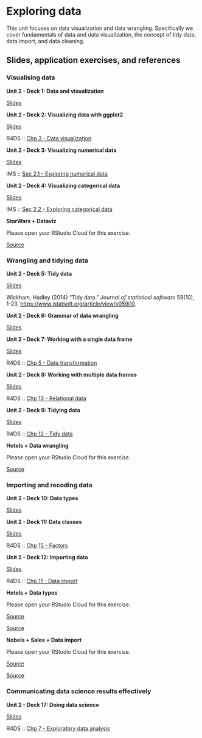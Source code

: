 # Exploring data {#exploring-data}

This unit focuses on data visualization and data wrangling.
Specifically we cover fundamentals of data and data visualization, the concept of tidy data, data import, and data cleaning.

## Slides, application exercises, and references

### Visualising data

::: {.slide-deck}
**Unit 2 - Deck 1: Data and visualization**

::: {.slides}
[Slides](https://lukas-jue.github.io/intro-tidyverse/slides/u2-d01-data-viz/u2-d01-data-viz.html#1)
:::
:::

::: {.slide-deck}
**Unit 2 - Deck 2: Visualizing data with ggplot2**

::: {.slides}
[Slides](https://lukas-jue.github.io/intro-tidyverse/slides/u2-d02-ggplot2/u2-d02-ggplot2.html#1)
:::

::: {.reading}
R4DS :: [Chp 3 - Data visualization](https://r4ds.had.co.nz/data-visualisation.html)
:::
:::

::: {.slide-deck}
**Unit 2 - Deck 3: Visualizing numerical data**

::: {.slides}
[Slides](https://lukas-jue.github.io/intro-tidyverse/course-materials/slides/u2-d03-viz-num/u2-d03-viz-num.html#1)
:::

::: {.reading}
IMS :: [Sec 2.1 - Exploring numerical data](https://openintro-ims.netlify.app/summarizing-visualizing-data.html#numerical-data)
:::
:::

::: {.slide-deck}
**Unit 2 - Deck 4: Visualizing categorical data**

::: {.slides}
[Slides](https://lukas-jue.github.io/intro-tidyverse/course-materials/slides/u2-d04-viz-cat/u2-d04-viz-cat.html#1)
:::

::: {.reading}
IMS :: [Sec 2.2 - Exploring categorical data](https://openintro-ims.netlify.app/summarizing-visualizing-data.html#categorical-data)
:::
:::

::: {.application-exercise}
**StarWars + Dataviz**

Please open your RStudio Cloud for this exercise.

::: {.source}
[Source](https://github.com/rstudio-education/datascience-box/tree/master/course-materials/application-exercises/ae-03-starwars-dataviz/starwars.Rmd)
:::
:::

### Wrangling and tidying data

::: {.slide-deck}
**Unit 2 - Deck 5: Tidy data**

::: {.slides}
[Slides](https://lukas-jue.github.io/intro-tidyverse/course-materials/slides/u2-d05-tidy-data/u2-d05-tidy-data.html#1)
:::

::: {.reading}
Wickham, Hadley (2014) "Tidy data." *Journal of statistical software* 59(10), 1-23, <https://www.jstatsoft.org/article/view/v059i10>.
:::
:::

::: {.slide-deck}
**Unit 2 - Deck 6: Grammar of data wrangling**

::: {.slides}
[Slides](https://lukas-jue.github.io/intro-tidyverse/course-materials/slides/u2-d06-grammar-wrangle/u2-d06-grammar-wrangle.html#1)
:::
:::

::: {.slide-deck}
**Unit 2 - Deck 7: Working with a single data frame**

::: {.slides}
[Slides](https://lukas-jue.github.io/intro-tidyverse/course-materials/slides/u2-d07-single-df/u2-d07-single-df.html#1)
:::

::: {.reading}
R4DS :: [Chp 5 - Data transformation](https://r4ds.had.co.nz/transform.html)
:::
:::

::: {.slide-deck}
**Unit 2 - Deck 8: Working with multiple data frames**

::: {.slides}
[Slides](https://lukas-jue.github.io/intro-tidyverse/course-materials/slides/u2-d08-multi-df/u2-d08-multi-df.html#1)
:::

::: {.reading}
R4DS :: [Chp 13 - Relational data](https://r4ds.had.co.nz/relational-data.html)
:::
:::

::: {.slide-deck}
**Unit 2 - Deck 9: Tidying data**

::: {.slides}
[Slides](https://lukas-jue.github.io/intro-tidyverse/course-materials/slides/u2-d09-tidying/u2-d09-tidying.html#1)
:::

::: {.reading}
R4DS :: [Chp 12 - Tidy data](https://r4ds.had.co.nz/tidy-data.html)
:::
:::

::: {.application-exercise}
**Hotels + Data wrangling**

Please open your RStudio Cloud for this exercise.

::: {.source}
[Source](https://github.com/rstudio-education/datascience-box/tree/master/course-materials/application-exercises/ae-04-hotels-datawrangling/hotels-datawrangling.Rmd)
:::
:::

### Importing and recoding data

::: {.slide-deck}
**Unit 2 - Deck 10: Data types**

::: {.slides}
[Slides](https://lukas-jue.github.io/intro-tidyverse/course-materials/slides/u2-d10-data-types/u2-d10-data-types.html#1)
:::
:::

::: {.slide-deck}
**Unit 2 - Deck 11: Data classes**

::: {.slides}
[Slides](https://lukas-jue.github.io/intro-tidyverse/course-materials/slides/u2-d11-data-classes/u2-d11-data-classes.html#1)
:::

::: {.reading}
R4DS :: [Chp 15 - Factors](https://r4ds.had.co.nz/factors.html)
:::
:::

::: {.slide-deck}
**Unit 2 - Deck 12: Importing data**

::: {.slides}
[Slides](https://lukas-jue.github.io/intro-tidyverse/course-materials/slides/u2-d12-data-import/u2-d12-data-import.html#1)
:::

::: {.reading}
R4DS :: [Chp 11 - Data import](https://r4ds.had.co.nz/data-import.html)
:::
:::

::: {.application-exercise}
**Hotels + Data types**

Please open your RStudio Cloud for this exercise.

::: {.source}
[Source](https://github.com/rstudio-education/datascience-box/tree/master/course-materials/application-exercises/ae-05-hotels-datatypes/hotels-forcats.Rmd)
:::

::: {.source}
[Source](https://github.com/rstudio-education/datascience-box/tree/master/course-materials/application-exercises/ae-05-hotels-datatypes/type-coercion.Rmd)
:::
:::

::: {.application-exercise}
**Nobels + Sales + Data import**

Please open your RStudio Cloud for this exercise.

::: {.source}
[Source](https://github.com/rstudio-education/datascience-box/tree/master/course-materials/application-exercises/ae-06-nobels-sales-dataimport/nobels-csv.Rmd)
:::

::: {.source}
[Source](https://github.com/rstudio-education/datascience-box/tree/master/course-materials/application-exercises/ae-06-nobels-sales-dataimport/sales-excel.Rmd)
:::
:::

### Communicating data science results effectively

::: {.slide-deck}
**Unit 2 - Deck 17: Doing data science**

::: {.slides}
[Slides](https://lukas-jue.github.io/intro-tidyverse/course-materials/slides/u2-d17-doing-data-science/u2-d17-doing-data-science.html#1)
:::

::: {.reading}
R4DS :: [Chp 7 - Exploratory data analysis](https://r4ds.had.co.nz/exploratory-data-analysis.html)
:::
:::

<!-- ## Labs -->

<!-- ::: {.lab} -->

<!-- **Lab 1: Hello R** -->

<!-- Introduction to R, R Markdown, Git, and GitHub -->

<!-- ::: {.instructions} -->

<!-- [Instructions](https://rstudio-education.github.io/datascience-box/course-materials/lab-instructions/lab-01/lab-01-hello-r.html) -->

<!-- ::: -->

<!-- ::: {.source} -->

<!-- [Source](https://github.com/rstudio-education/datascience-box/tree/master/course-materials/lab-instructions/lab-01) -->

<!-- ::: -->

<!-- ::: {.starter} -->

<!-- [Starter](https://github.com/rstudio-education/datascience-box/tree/master/course-materials/starters/lab/lab-01-hello-r) -->

<!-- ::: -->

<!-- ::: -->

<!-- ::: {.lab} -->

<!-- **Lab 2: Plastic waste** -->

<!-- Introduction to working with data in R with the tidyverse -->

<!-- ::: {.instructions} -->

<!-- [Instructions](https://rstudio-education.github.io/datascience-box/course-materials/lab-instructions/lab-02/lab-02-plastic-waste.html) -->

<!-- ::: -->

<!-- ::: {.source} -->

<!-- [Source](https://github.com/rstudio-education/datascience-box/tree/master/course-materials/lab-instructions/lab-02) -->

<!-- ::: -->

<!-- ::: {.starter} -->

<!-- [Starter](https://github.com/rstudio-education/datascience-box/tree/master/course-materials/starters/lab/lab-02-plastic-waste) -->

<!-- ::: -->

<!-- ::: -->

<!-- ::: {.lab} -->

<!-- **Lab 3: Nobel laureates** -->

<!-- Data wrangling and tidying -->

<!-- ::: {.instructions} -->

<!-- [Instructions](https://rstudio-education.github.io/datascience-box/course-materials/lab-instructions/lab-03/lab-03-nobel-laureates.html) -->

<!-- ::: -->

<!-- ::: {.source} -->

<!-- [Source](https://github.com/rstudio-education/datascience-box/tree/master/course-materials/lab-instructions/lab-03) -->

<!-- ::: -->

<!-- ::: {.starter} -->

<!-- [Starter](https://github.com/rstudio-education/datascience-box/tree/master/course-materials/starters/lab/lab-03-nobel-laureates) -->

<!-- ::: -->

<!-- ::: -->

<!-- ::: {.lab} -->

<!-- **Lab 4: La Quinta is Spanish for 'next to Denny's', Pt. 1** -->

<!-- Visualizing spatial data -->

<!-- ::: {.instructions} -->

<!-- [Instructions](https://rstudio-education.github.io/datascience-box/course-materials/lab-instructions/lab-04/lab-04-viz-sp-data.html) -->

<!-- ::: -->

<!-- ::: {.source} -->

<!-- [Source](https://github.com/rstudio-education/datascience-box/tree/master/course-materials/lab-instructions/lab-04) -->

<!-- ::: -->

<!-- ::: {.starter} -->

<!-- [Starter](https://github.com/rstudio-education/datascience-box/tree/master/course-materials/starters/lab/lab-04-viz-sp-data) -->

<!-- ::: -->

<!-- ::: -->

<!-- ::: {.lab} -->

<!-- **Lab 5: La Quinta is Spanish for 'next to Denny's', Pt. 2** -->

<!-- Wrangling spatial data -->

<!-- ::: {.instructions} -->

<!-- [Instructions](https://rstudio-education.github.io/datascience-box/course-materials/lab-instructions/lab-05/lab-05-wrangle-sp-data.html) -->

<!-- ::: -->

<!-- ::: {.source} -->

<!-- [Source](https://github.com/rstudio-education/datascience-box/tree/master/course-materials/lab-instructions/lab-05) -->

<!-- ::: -->

<!-- ::: {.starter} -->

<!-- [Starter](https://github.com/rstudio-education/datascience-box/tree/master/course-materials/starters/lab/lab-05-wrangle-sp-data) -->

<!-- ::: -->

<!-- ::: -->

<!-- ::: {.lab} -->

<!-- **Lab 6: Sad plots** -->

<!-- Critiquing and improving data visualisations -->

<!-- ::: {.instructions} -->

<!-- [Instructions](https://rstudio-education.github.io/datascience-box/course-materials/lab-instructions/lab-06/lab-06-sad-plots.html) -->

<!-- ::: -->

<!-- ::: {.source} -->

<!-- [Source](https://github.com/rstudio-education/datascience-box/tree/master/course-materials/lab-instructions/lab-06) -->

<!-- ::: -->

<!-- ::: {.starter} -->

<!-- [Starter](https://github.com/rstudio-education/datascience-box/tree/master/course-materials/starters/lab/lab-06-sad-plots) -->

<!-- ::: -->

<!-- ::: -->

<!-- ::: {.lab} -->

<!-- **Lab 7: Simpson's paradox** -->

<!-- Data visualisation, confounding, multivariable relationships -->

<!-- ::: {.instructions} -->

<!-- [Instructions](https://rstudio-education.github.io/datascience-box/course-materials/lab-instructions/lab-07/lab-07-simpsons-paradox.html) -->

<!-- ::: -->

<!-- ::: {.source} -->

<!-- [Source](https://github.com/rstudio-education/datascience-box/tree/master/course-materials/lab-instructions/lab-07) -->

<!-- ::: -->

<!-- ::: {.starter} -->

<!-- [Starter](https://github.com/rstudio-education/datascience-box/tree/master/course-materials/starters/lab/lab-07-simpsons-paradox) -->

<!-- ::: -->

<!-- ::: -->

<!-- ::: {.lab} -->

<!-- **Lab 8: University of Edinburgh Art Collection** -->

<!-- Web scraping, function, iteration -->

<!-- ::: {.instructions} -->

<!-- [Instructions](https://rstudio-education.github.io/datascience-box/course-materials/lab-instructions/lab-08/lab-08-uoe-art.html) -->

<!-- ::: -->

<!-- ::: {.source} -->

<!-- [Source](https://github.com/rstudio-education/datascience-box/tree/master/course-materials/lab-instructions/lab-08) -->

<!-- ::: -->

<!-- ::: {.starter} -->

<!-- [Starter](https://github.com/rstudio-education/datascience-box/tree/master/course-materials/starters/lab/lab-08-uoe-art) -->

<!-- ::: -->

<!-- ::: -->

<!-- ## Homework assignments -->

<!-- ::: {.homework} -->

<!-- **HW 1: Pet names** -->

<!-- Introduction to working with data in R with the tidyverse -->

<!-- ::: {.instructions} -->

<!-- [Instructions](https://rstudio-education.github.io/datascience-box/course-materials/hw-instructions/hw-01/hw-01-pet-names.html) -->

<!-- ::: -->

<!-- ::: {.source} -->

<!-- [Source](https://github.com/rstudio-education/datascience-box/tree/master/course-materials/hw-instructions/hw-01) -->

<!-- ::: -->

<!-- ::: {.starter} -->

<!-- [Starter](https://github.com/rstudio-education/datascience-box/tree/master/course-materials/starters/hw/hw-01-pet-names) -->

<!-- ::: -->

<!-- ::: -->

<!-- ::: {.homework} -->

<!-- **HW 2: Edinburgh Airbnb rentals** -->

<!-- Data visualisation with the tidyverse -->

<!-- ::: {.instructions} -->

<!-- [Instructions](https://rstudio-education.github.io/datascience-box/course-materials/hw-instructions/hw-02/hw-02-airbnb-edi.html) -->

<!-- ::: -->

<!-- ::: {.source} -->

<!-- [Source](https://github.com/rstudio-education/datascience-box/tree/master/course-materials/hw-instructions/hw-02) -->

<!-- ::: -->

<!-- ::: {.starter} -->

<!-- [Starter](https://github.com/rstudio-education/datascience-box/tree/master/course-materials/starters/hw/hw-02-airbnb-edi) -->

<!-- ::: -->

<!-- ::: -->

<!-- ::: {.homework} -->

<!-- **HW 3: Road traffic accidents** -->

<!-- Data wrangling, tidying, and visualization -->

<!-- ::: {.instructions} -->

<!-- [Instructions](https://rstudio-education.github.io/datascience-box/course-materials/hw-instructions/hw-03/hw-03-accidents.html) -->

<!-- ::: -->

<!-- ::: {.source} -->

<!-- [Source](https://github.com/rstudio-education/datascience-box/tree/master/course-materials/hw-instructions/hw-03) -->

<!-- ::: -->

<!-- ::: {.starter} -->

<!-- [Starter](https://github.com/rstudio-education/datascience-box/tree/master/course-materials/starters/hw/hw-03-accidents) -->

<!-- ::: -->

<!-- ::: -->

<!-- ::: {.homework} -->

<!-- **HW 4: What should I major in?** -->

<!-- More data wrangling, summarizing, and visualization -->

<!-- ::: {.instructions} -->

<!-- [Instructions](https://rstudio-education.github.io/datascience-box/course-materials/hw-instructions/hw-04/hw-04-college-majors.html) -->

<!-- ::: -->

<!-- ::: {.source} -->

<!-- [Source](https://github.com/rstudio-education/datascience-box/tree/master/course-materials/hw-instructions/hw-04) -->

<!-- ::: -->

<!-- ::: {.starter} -->

<!-- [Starter](https://github.com/rstudio-education/datascience-box/tree/master/course-materials/starters/hw/hw-04-college-majors) -->

<!-- ::: -->

<!-- ::: -->

<!-- ::: {.homework} -->

<!-- **HW 5: Legos** -->

<!-- More data wrangling, summarizing, and visualization -->

<!-- ::: {.instructions} -->

<!-- [Instructions](https://rstudio-education.github.io/datascience-box/course-materials/hw-instructions/hw-05/hw-05-legos.html) -->

<!-- ::: -->

<!-- ::: {.source} -->

<!-- [Source](https://github.com/rstudio-education/datascience-box/tree/master/course-materials/hw-instructions/hw-05) -->

<!-- ::: -->

<!-- ::: {.starter} -->

<!-- [Starter](https://github.com/rstudio-education/datascience-box/tree/master/course-materials/starters/hw/hw-05-legos) -->

<!-- ::: -->

<!-- ::: -->

<!-- ::: {.homework} -->

<!-- **HW 6: Money in politics** -->

<!-- Web scraping, functions, and iteration -->

<!-- ::: {.instructions} -->

<!-- [Instructions](https://rstudio-education.github.io/datascience-box/course-materials/hw-instructions/hw-06/hw-06-money-in-politics.html) -->

<!-- ::: -->

<!-- ::: {.source} -->

<!-- [Source](https://github.com/rstudio-education/datascience-box/tree/master/course-materials/hw-instructions/hw-06) -->

<!-- ::: -->

<!-- ::: {.starter} -->

<!-- [Starter](https://github.com/rstudio-education/datascience-box/tree/master/course-materials/starters/hw/hw-06-money-in-politics) -->

<!-- ::: -->

<!-- ::: -->
